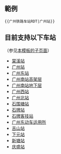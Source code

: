 <noinclude>{{Documentation subpage}}</noinclude>

== 範例 ==

 <nowiki>{{广州铁路车站RDT|广州站}}</nowiki>

== 目前支持以下车站 ==

（参见[[Special:前缀索引/Template:广州铁路车站RDT|本模板的子页面]]）

* [[Template:广州铁路车站RDT/棠溪站|棠溪站]]
* [[Template:广州铁路车站RDT/广州站|广州站]]
* [[Template:广州铁路车站RDT/广州东站|广州东站]]
* [[Template:广州铁路车站RDT/广州南站高架层|广州南站高架层]]
* [[Template:广州铁路车站RDT/广州南站地下层|广州南站地下层]]
* [[Template:广州铁路车站RDT/广州西站|广州西站]]
* [[Template:广州铁路车站RDT/广州北站|广州北站]]
* [[Template:广州铁路车站RDT/石围塘站|石围塘站]]
* [[Template:广州铁路车站RDT/石牌站|石牌站]]
* [[Template:广州铁路车站RDT/石牌客技站|石牌客技站]]
* [[Template:广州铁路车站RDT/广州东动车运用所|广州东动车运用所]]
* [[Template:广州铁路车站RDT/吉山站|吉山站]]
* [[Template:广州铁路车站RDT/下元站|下元站]]
* [[Template:广州铁路车站RDT/新塘站|新塘站]]
* [[Template:广州铁路车站RDT/庆盛站|庆盛站]]